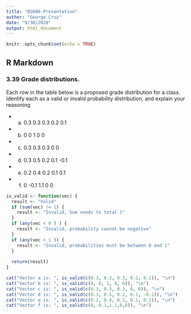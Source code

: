 ```yaml
---
title: "DS606-Presentation"
author: "George Cruz"
date: "9/30/2020"
output: html_document
---
```


```r
knitr::opts_chunk$set(echo = TRUE)
```

## R Markdown

### 3.39 Grade distributions. 
Each row in the table below is a proposed grade distribution for a class. Identify
each as a valid or invalid probability distribution, and explain your reasoning

- (a) 0.3 0.3 0.3 0.2 0.1
- (b) 0 0 1 0 0
- (c) 0.3 0.3 0.3 0 0
- (d) 0.3 0.5 0.2 0.1 -0.1
- (e) 0.2 0.4 0.2 0.1 0.1
- (f) 0 -0.1 1.1 0 0

```r
is_valid <- function(vec) { 
  result <- "Valid"
  if (sum(vec) != 1) {
    result <- "Invalid, Sum needs to total 1"
  }
  if (any(vec < 0 ) ) { 
    result <- "Invalid, probability cannot be negative"
  }
  if (any(vec > 1 )) { 
    result <- "Invalid, probabilities must be between 0 and 1"
  }
  
  return(result)
} 
```

```r
cat("Vector a is: ", is_valid(c(0.3, 0.3, 0.3, 0.2, 0.1)), "\n")
cat("Vector b is: ", is_valid(c(0, 0, 1, 0, 0)), "\n")
cat("Vector c is: ", is_valid(c(0.3, 0.3, 0.3, 0, 0)), "\n")
cat("Vector d is: ", is_valid(c(0.3, 0.5, 0.2, 0.1, -0.1)), "\n")
cat("Vector e is: ", is_valid(c(0.2, 0.4, 0.2, 0.1, 0.1)), "\n")
cat("Vector f is: ", is_valid(c(0,-0.1,1.1,0,0)), "\n")

```

